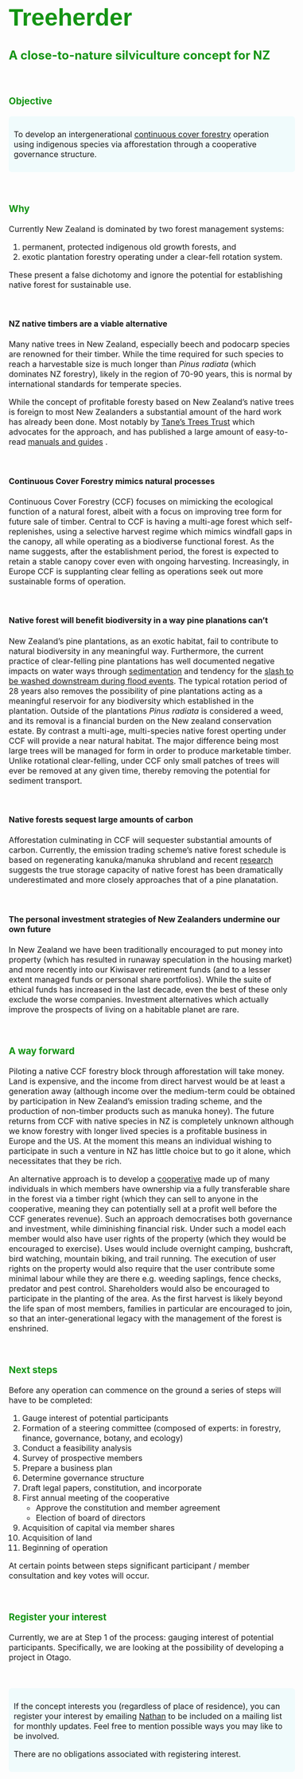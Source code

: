 <style type="text/css">

body{ /* Normal  */
      font-size: 16px;
  }
td {  /* Table  */
  font-size: 8px;
}
h1.title {
  font-size: 48px;
  font-weight: bold;
  color: #149414;
  font-family: Tahoma, sans-serif
}

h1{
  font-size: 48px;
  font-weight: bold;
  color: #149414;
  font-family: Tahoma, sans-serif
}
h2 { /* Header 2 */
    color: #149414;
}

h3 { /* Header 3 */
    color: #149414;
}

code.r{ /* Code block */
    font-size: 12px;
}
pre { /* Code block - determines code spacing between lines */
    font-size: 14px;
}


div.blue { background-color:#f0fbfc ; border-radius: 6px; padding: 10px;}

</style>

<br>

# Treeherder {.unlisted .unnumbered}

## A close-to-nature silviculture concept for NZ{.unlisted .unnumbered}

<br>

### Objective

<div class = "blue">

To develop an intergenerational [continuous cover forestry](http://silviculture.org.uk/continuous-cover-forestry/) operation using indigenous species via afforestation through a cooperative governance structure.

</div>

<br>

### Why
Currently New Zealand is dominated by two forest management systems: 

1. permanent, protected indigenous old growth forests, and
2. exotic plantation forestry operating under a clear-fell rotation system. 

These present a false dichotomy and ignore the potential for establishing native forest for sustainable use. 

<br>

#### NZ native timbers are a viable alternative
Many native trees in New Zealand, especially beech and podocarp species are renowned for their timber. While the time required for such species to reach a harvestable size is much longer than *Pinus radiata* (which dominates NZ forestry), likely in the region of 70-90 years, this is normal by international standards for temperate species. 

While the concept of profitable foresty based on New Zealand's native trees is foreign to most New Zealanders a substantial amount of the hard work has already been done. Most notably by [Tane's Trees Trust](https://www.tanestrees.org.nz/) which advocates for the approach, and has published a large amount of easy-to-read [manuals and guides](https://www.tanestrees.org.nz/resources/publications/) .

<br>

#### Continuous Cover Forestry mimics natural processes
Continuous Cover Forestry (CCF) focuses on mimicking the ecological function of a natural forest, albeit with a focus on improving tree form for future sale of timber. Central to CCF is having a multi-age forest which self-replenishes, using a selective harvest regime which mimics windfall gaps in the canopy, all while operating as a biodiverse functional forest. As the name suggests, after the establishment period, the forest is expected to retain a stable canopy cover even with ongoing harvesting. Increasingly, in Europe CCF is supplanting clear felling as operations seek out more sustainable forms of operation.

<br>

#### Native forest will benefit biodiversity in a way pine planations can't
New Zealand's pine plantations, as an exotic habitat, fail to contribute to natural biodiversity in any meaningful way. Furthermore, the current practice of clear-felling pine plantations has well documented negative impacts on water ways through [sedimentation](https://www.stuff.co.nz/environment/102675332/new-study-finds-pine-forest-link-to-fine-sediment-in-waimea-moutere-estuaries) and tendency for the [slash to be washed downstream during flood events](https://www.stuff.co.nz/national/104527525/forestry-slash-reminder-economic-boon-not-without-problems). The typical rotation period of 28 years also removes the possibility of pine plantations acting as a meaningful reservoir for any biodiversity which established in the plantation. Outside of the plantations *Pinus radiata* is considered a weed, and its removal is a financial burden on the New zealand conservation estate. By contrast a multi-age, multi-species native forest operting under CCF will provide a near natural habitat. The major difference being most large trees will be managed for form in order to produce marketable timber. Unlike rotational clear-felling, under CCF only small patches of trees will ever be removed at any given time, thereby removing the  potential for sediment transport.

<br>

#### Native forests sequest large amounts of carbon
Afforestation culminating in CCF will sequester substantial amounts of carbon. Currently, the emission trading scheme's native forest schedule is based on regenerating kanuka/manuka shrubland and recent [research](https://pureadvantage.org/carbon-sequestration-by-native-forest-setting-the-record-straight/) suggests the true storage capacity of native forest has been dramatically underestimated and more closely approaches that of a pine planatation.

<br>

#### The personal investment strategies of New Zealanders undermine our own future
In New Zealand we have been traditionally encouraged to put money into property (which has resulted in runaway speculation in the housing market) and more recently into our Kiwisaver retirement funds (and to a lesser extent managed funds or personal share portfolios). While the suite of ethical funds has increased in the last decade, even the best of these only exclude the worse companies. Investment alternatives which actually improve the prospects of living on a habitable planet are rare.

<br>

### A way forward
Piloting a native CCF forestry block through afforestation will take money. Land is expensive, and the income from direct harvest would be at least a generation away (although income over the medium-term could be obtained by participation in New Zealand's emission trading scheme, and the production of non-timber products such as manuka honey). The future returns from CCF with native species in NZ is completely unknown although we know forestry with longer lived species is a profitable business in Europe and the US. At the moment this means an individual wishing to participate in such a venture in NZ has little choice but to go it alone, which necessitates that they be rich.

An alternative approach is to develop a [cooperative]((https://www.iod.org.nz/resources-and-insights/guides-and-resources/co-operatives-in-new-zealand/#)) made up of many individuals in which members have ownership via a fully transferable share in the forest via a timber right (which they can sell to anyone in the cooperative, meaning they can potentially sell at a profit well before the CCF generates revenue). Such an approach democratises both governance and investment, while diminishing financial risk. Under such a model each member would also have user rights of the property (which they would be encouraged to exercise). Uses would include overnight camping, bushcraft, bird watching, mountain biking, and trail running. The execution of user rights on the property would also require that the user contribute some minimal labour while they are there e.g. weeding saplings, fence checks, predator and pest control. Shareholders would also be encouraged to participate in the planting of the area. As the first harvest is likely beyond the life span of most members, families in particular are encouraged to join, so that an inter-generational legacy with the management of the forest is enshrined.

<br>

### Next steps

Before any operation can commence on the ground a series of steps will have to be completed:

1. Gauge interest of potential participants
2. Formation of a steering committee (composed of experts: in forestry, finance, governance, botany, and ecology)
3. Conduct a feasibility analysis
4. Survey of prospective members
5. Prepare a business plan
6. Determine governance structure
7. Draft legal papers, constitution, and incorporate
8. First annual meeting of the cooperative
    + Approve the constitution and member agreement
    + Election of board of directors
9. Acquisition of capital via member shares
10. Acquisition of land
11. Beginning of operation

At certain points between steps significant participant / member consultation and key votes will occur.

<br>

### Register your interest

Currently, we are at Step 1 of the process: gauging interest of potential participants. Specifically, we are looking at the possibility of developing a project in Otago.

<br>

<div class = "blue">
If the concept interests you (regardless of place of residence), you can register your interest by emailing [Nathan](mailto:nathan@reproducible.co.nz) to be included on a mailing list for monthly updates. Feel free to mention possible ways you may like to be involved.

There are no obligations associated with registering interest. 
</div>

 
